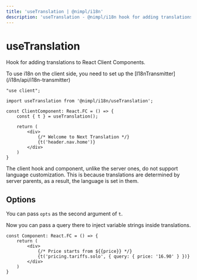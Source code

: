 ```yaml
---
title: 'useTranslation | @nimpl/i18n'
description: 'useTranslation - @nimpl/i18n hook for adding translations to React Client Components'
---
```



# useTranslation

Hook for adding translations to React Client Components.

<Hint>
To use i18n on the client side, you need to set up the [I18nTransmitter](/i18n/api/i18n-transmitter)
</Hint>

```tsx
"use client";

import useTranslation from '@nimpl/i18n/useTranslation';

const ClientComponent: React.FC = () => {
    const { t } = useTranslation();

    return (
        <div>
            {/* Welcome to Next Translation */}
            {t('header.nav.home')}
        </div>
    )
}
```

<Hint>
The client hook and component, unlike the server ones, do not support language customization. 
This is because translations are determined by server parents, as a result, the language is set in them.
</Hint>

## Options

You can pass `opts` as the second argument of `t`.

Now you can pass a query there to inject variable strings inside translations.

```tsx
const Component: React.FC = () => {
    return (
        <div>
            {/* Price starts from ${{price}} */}
            {t('pricing.tariffs.solo', { query: { price: '16.90' } })}
        </div>
    )
}
```
